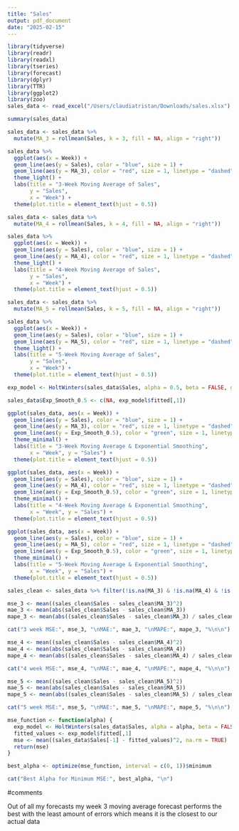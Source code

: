 ```yaml
---
title: "Sales"
output: pdf_document
date: "2025-02-15"
---
```


```r
library(tidyverse)
library(readr)
library(readxl)
library(tseries)
library(forecast)
library(dplyr)
library(TTR)
library(ggplot2)
library(zoo)
sales_data <- read_excel("/Users/claudiatristan/Downloads/sales.xlsx")
```



```r
summary(sales_data)
```



```r
sales_data <- sales_data %>%
  mutate(MA_3 = rollmean(Sales, k = 3, fill = NA, align = "right"))

```

```r
sales_data %>%
  ggplot(aes(x = Week)) +
  geom_line(aes(y = Sales), color = "blue", size = 1) +
  geom_line(aes(y = MA_3), color = "red", size = 1, linetype = "dashed") + 
  theme_light() +
  labs(title = "3-Week Moving Average of Sales",
       y = "Sales",
       x = "Week") +
  theme(plot.title = element_text(hjust = 0.5))
```


```r
sales_data <- sales_data %>%
  mutate(MA_4 = rollmean(Sales, k = 4, fill = NA, align = "right"))
```


```r
sales_data %>%
  ggplot(aes(x = Week)) +
  geom_line(aes(y = Sales), color = "blue", size = 1) + 
  geom_line(aes(y = MA_4), color = "red", size = 1, linetype = "dashed") + 
  theme_light() +
  labs(title = "4-Week Moving Average of Sales",
       y = "Sales",
       x = "Week") +
  theme(plot.title = element_text(hjust = 0.5))
```

```r
sales_data <- sales_data %>%
  mutate(MA_5 = rollmean(Sales, k = 5, fill = NA, align = "right"))
```

```r
sales_data %>%
  ggplot(aes(x = Week)) +
  geom_line(aes(y = Sales), color = "blue", size = 1) +  
  geom_line(aes(y = MA_5), color = "red", size = 1, linetype = "dashed") +
  theme_light() +
  labs(title = "5-Week Moving Average of Sales",
       y = "Sales",
       x = "Week") +
  theme(plot.title = element_text(hjust = 0.5))
```


```r
exp_model <- HoltWinters(sales_data$Sales, alpha = 0.5, beta = FALSE, gamma = FALSE)

```

```r
sales_data$Exp_Smooth_0.5 <- c(NA, exp_model$fitted[,1])
```

```r
ggplot(sales_data, aes(x = Week)) +
  geom_line(aes(y = Sales), color = "blue", size = 1) +  
  geom_line(aes(y = MA_3), color = "red", size = 1, linetype = "dashed") +
  geom_line(aes(y = Exp_Smooth_0.5), color = "green", size = 1, linetype = "dotdash") + 
  theme_minimal() +
  labs(title = "3-Week Moving Average & Exponential Smoothing",
       x = "Week", y = "Sales") +
  theme(plot.title = element_text(hjust = 0.5))
```

```r
ggplot(sales_data, aes(x = Week)) +
  geom_line(aes(y = Sales), color = "blue", size = 1) +  
  geom_line(aes(y = MA_4), color = "red", size = 1, linetype = "dashed") +
  geom_line(aes(y = Exp_Smooth_0.5), color = "green", size = 1, linetype = "dotdash") + 
  theme_minimal() +
  labs(title = "4-Week Moving Average & Exponential Smoothing",
       x = "Week", y = "Sales") +
  theme(plot.title = element_text(hjust = 0.5))
```

```r
ggplot(sales_data, aes(x = Week)) +
  geom_line(aes(y = Sales), color = "blue", size = 1) +  
  geom_line(aes(y = MA_5), color = "red", size = 1, linetype = "dashed") +
  geom_line(aes(y = Exp_Smooth_0.5), color = "green", size = 1, linetype = "dotdash") + 
  theme_minimal() +
  labs(title = "5-Week Moving Average & Exponential Smoothing",
       x = "Week", y = "Sales") +
  theme(plot.title = element_text(hjust = 0.5))
```

```r
sales_clean <- sales_data %>% filter(!is.na(MA_3) & !is.na(MA_4) & !is.na(MA_5))
```

```r
mse_3 <- mean((sales_clean$Sales - sales_clean$MA_3)^2)
mae_3 <- mean(abs(sales_clean$Sales - sales_clean$MA_3))
mape_3 <- mean(abs((sales_clean$Sales - sales_clean$MA_3) / sales_clean$Sales)) * 100
```

```r
cat("3 week MSE:", mse_3, "\nMAE:", mae_3, "\nMAPE:", mape_3, "%\n\n")
```

```r
mse_4 <- mean((sales_clean$Sales - sales_clean$MA_4)^2)
mae_4 <- mean(abs(sales_clean$Sales - sales_clean$MA_4))
mape_4 <- mean(abs((sales_clean$Sales - sales_clean$MA_4) / sales_clean$Sales)) * 100
```

```r
cat("4 week MSE:", mse_4, "\nMAE:", mae_4, "\nMAPE:", mape_4, "%\n\n")
```
```r
mse_5 <- mean((sales_clean$Sales - sales_clean$MA_5)^2)
mae_5 <- mean(abs(sales_clean$Sales - sales_clean$MA_5))
mape_5 <- mean(abs((sales_clean$Sales - sales_clean$MA_5) / sales_clean$Sales)) * 100
```

```r
cat("5 week MSE:", mse_5, "\nMAE:", mae_5, "\nMAPE:", mape_5, "%\n\n")
```

```r
mse_function <- function(alpha) {
  exp_model <- HoltWinters(sales_data$Sales, alpha = alpha, beta = FALSE, gamma = FALSE)
  fitted_values <- exp_model$fitted[,1] 
  mse <- mean((sales_data$Sales[-1] - fitted_values)^2, na.rm = TRUE)
  return(mse)
}
```

```r
best_alpha <- optimize(mse_function, interval = c(0, 1))$minimum
```

```r
cat("Best Alpha for Minimum MSE:", best_alpha, "\n")
```


#comments

Out of all my forecasts my week 3 moving average forecast performs the best with the least amount of errors which means it is the closest to our actual data 